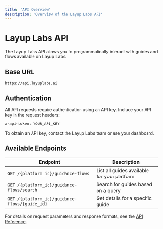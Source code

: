```yaml
---
title: 'API Overview'
description: 'Overview of the Layup Labs API'
---
```


# Layup Labs API

The Layup Labs API allows you to programmatically interact with guides and flows available on Layup Labs.

## Base URL

```
https://api.layuplabs.ai
```

## Authentication

All API requests require authentication using an API key. Include your API key in the request headers:

```bash
x-api-token: YOUR_API_KEY
```

To obtain an API key, contact the Layup Labs team or use your dashboard.

## Available Endpoints

| Endpoint | Description |
|----------|-------------|
| `GET /{platform_id}/guidance-flows` | List all guides available for your platform |
| `GET /{platform_id}/guidance-flows/search` | Search for guides based on a query |
| `GET /{platform_id}/guidance-flows/{guide_id}` | Get details for a specific guide |

For details on request parameters and response formats, see the [API Reference](/api/reference).
